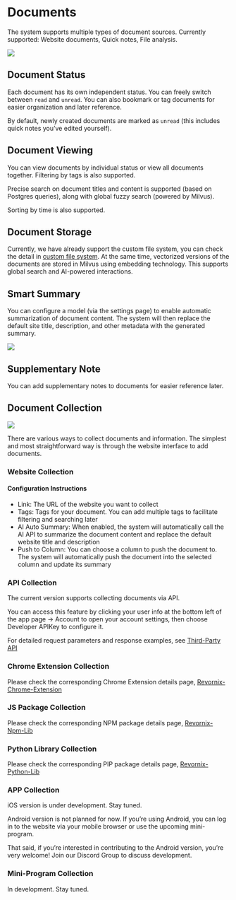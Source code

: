 
# Documents

The system supports multiple types of document sources. Currently supported: Website documents, Quick notes, File analysis.

![](https://qingyon-revornix-public.oss-cn-beijing.aliyuncs.com/images/202507031639028.png)

## Document Status

Each document has its own independent status. You can freely switch between `read` and `unread`. You can also bookmark or tag documents for easier organization and later reference.

By default, newly created documents are marked as `unread` (this includes quick notes you’ve edited yourself).

## Document Viewing

You can view documents by individual status or view all documents together. Filtering by tags is also supported.

Precise search on document titles and content is supported (based on Postgres queries), along with global fuzzy search (powered by Milvus).

Sorting by time is also supported.

## Document Storage

Currently, we have already support the custom file system, you can check the detail in [custom file system](./custom-file-system). At the same time, vectorized versions of the documents are stored in Milvus using embedding technology. This supports global search and AI-powered interactions.

## Smart Summary

You can configure a model (via the settings page) to enable automatic summarization of document content. The system will then replace the default site title, description, and other metadata with the generated summary.

![](https://qingyon-revornix-public.oss-cn-beijing.aliyuncs.com/images/202507031531236.png)

## Supplementary Note

You can add supplementary notes to documents for easier reference later.

## Document Collection

![](https://qingyon-revornix-public.oss-cn-beijing.aliyuncs.com/images/202507021304606.png)

There are various ways to collect documents and information. The simplest and most straightforward way is through the website interface to add documents.

### Website Collection

#### Configuration Instructions

- Link: The URL of the website you want to collect
- Tags: Tags for your document. You can add multiple tags to facilitate filtering and searching later
- AI Auto Summary: When enabled, the system will automatically call the AI API to summarize the document content and replace the default website title and description
- Push to Column: You can choose a column to push the document to. The system will automatically push the document into the selected column and update its summary

### API Collection

The current version supports collecting documents via API.

You can access this feature by clicking your user info at the bottom left of the app page -> Account to open your account settings, then choose Developer APIKey to configure it.

For detailed request parameters and response examples, see [Third-Party API](./api)

### Chrome Extension Collection

Please check the corresponding Chrome Extension details page, [Revornix-Chrome-Extension](https://github.com/Qingyon-AI/Revornix-Chrome-Extension)

### JS Package Collection

Please check the corresponding NPM package details page, [Revornix-Npm-Lib](https://github.com/Qingyon-AI/Revornix-Npm-Lib)

### Python Library Collection

Please check the corresponding PIP package details page, [Revornix-Python-Lib](https://github.com/Qingyon-AI/Revornix-Python-Lib)

### APP Collection

iOS version is under development. Stay tuned.

Android version is not planned for now. If you’re using Android, you can log in to the website via your mobile browser or use the upcoming mini-program.

That said, if you’re interested in contributing to the Android version, you’re very welcome!
Join our Discord Group to discuss development.

### Mini-Program Collection

In development. Stay tuned.
